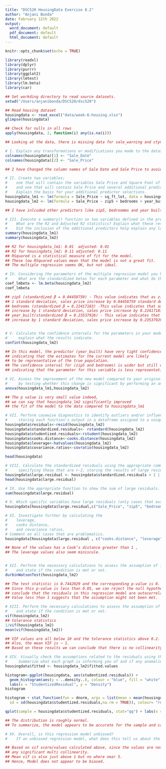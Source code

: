 ```yaml
---
title: "DSC520 HousingData Exercise 8.2"
author: "Anjani Bonda"
date: February 12th 2022
output:
  word_document: default
  pdf_document: default
  html_document: default
---
```



```r
knitr::opts_chunk$set(echo = TRUE)
```

```r
library(readxl)
library(dplyr)
library(purrr)
library(ggplot2)
library(lmtest)
library(lm.beta)
library(car)
```

```r
## Set workding directory to read source datasets.
setwd("/Users/anjanibonda/DSC520/dsc520")

## Read housing dataset
housingdata <- read_excel("data/week-6-housing.xlsx")
glimpse(housingdata)

## Check for nulls in all rows
apply(housingdata, 2, function(i) any(is.na(i)))

## Looking at the data, there is missing data for sale_warning and ctyname
```

```r
# I. Explain any transformations or modifications you made to the dataset 
colnames(housingdata)[1] <- "Sale_Date"
colnames(housingdata)[2] <- "Sale_Price"

## I have Changed the column names of Sale Date and Sale Price to avoid any possible issues.

# II. Create two variables;
#    one that will contain the variables Sale Price and Square Foot of Lot (same variables used from previous assignment on simple regression)
#    and one that will contain Sale Price and several additional predictors of your choice.
#    Explain the basis for your additional predictor selections.
housingdata_lm1 <- lm(formula = Sale_Price ~ sq_ft_lot, data = housingdata)
housingdata_lm2 <- lm(formula = Sale_Price ~ zip5 + bedrooms + year_built, data = housingdata)

## I have inlcuded other predictors like zip5, bedroomms and year built as those are often key factors in home price predictions.

# III. Execute a summary() function on two variables defined in the previous step to compare the model results. 
#    What are the R2 and Adjusted R2 statistics? Explain what these results tell you about the overall model.
#    Did the inclusion of the additional predictors help explain any large variations found in Sale Price?
summary(housingdata_lm1)
summary(housingdata_lm2)

## R2 for housingdata_lm1: 0.01  adjusted: 0.01
## R2 for housingdata_lm2: 0.11 adjusted: 0.11
## RSquared is a statistical measure of fit for the model.
## These low RSquared values mean that the model is not a great fit.
## The multiple regression seems OK, but not ideal.

# IV. Considering the parameters of the multiple regression model you have created,
#     What are the standardized betas for each parameter and what do the values indicate?
coef_lmbeta <- lm.beta(housingdata_lm2)
coef_lmbeta

## zip5 (standardized β = 0.04458759) - This value indicates that as zip code increase by
## 1 standard deviation, sales price increase by 0.04458759 standard deviation.
## bedrooms (standardized β = 0.22417183) -This value indicates that as bedrooms
## increase by 1 standard deviation, sales price increase by 0.22417183 standard deviation.
## year_built(standardized β = 0.23537926) - This value indicates that as year_# built
## increase by 1 standard deviation, sales price increase by 0.23537926 standard deviation.


# V. Calculate the confidence intervals for the parameters in your model and
#     explain what the results indicate.
confint(housingdata_lm2)

## In this model, the predictor (year_built) have very tight confidence intervals,
## indicating that the estimates for the current model are likely
## to be representative of the true population.
## The confidence interval for (zip5 and bedrooms) is wider but still does not cross zero,
## indicating that the parameter for this variable is less representative, but still significant.

# VI. Assess the improvement of the new model compared to your original model (simple regression model) ----
#     by testing whether this change is significant by performing an analysis of variance.
anova(housingdata_lm1,housingdata_lm2)

## The p value is very small value indeed,
## we can say that housingdata_lm2 significantly improved
## the fit of the model to the data compared to housingdata_lm1

# VII. Perform casewise diagnostics to identify outliers and/or influential cases,
#     storing each function's output in a dataframe assigned to a unique variable name.
housingdata$residuals<-resid(housingdata_lm2)
housingdata$standardized.residuals<- rstandard(housingdata_lm2)
housingdata$studentized.residuals<-rstudent(housingdata_lm2)
housingdata$cooks.distance<-cooks.distance(housingdata_lm2)
housingdata$leverage<-hatvalues(housingdata_lm2)
housingdata$covariance.ratios<-covratio(housingdata_lm2)

head(housingdata)

# VIII. Calculate the standardized residuals using the appropriate command,
#     specifying those that are +-2, storing the results of large residuals in a variable you create.
housingdata$large.residual <- housingdata$standardized.residuals > 2 | housingdata$standardized.residuals < -2
head(housingdata$large.residual)

# IX. Use the appropriate function to show the sum of large residuals.
sum(housingdata$large.residual)

# X. Which specific variables have large residuals (only cases that evaluate as TRUE)?
housingdata[housingdata$large.residual,c("Sale_Price", "zip5", "bedrooms", "year_built","standardized.residuals")]

# XI. Investigate further by calculating the
#    leverage,
#    cooks distance,
#    and covariance ratios.
# Comment on all cases that are problematics.
housingdata[housingdata$large.residual , c("cooks.distance", "leverage", "covariance.ratios")]

## None of the values has a Cook’s distance greater than 1 ,
## The leverage values also seem miniscule.


# XII. Perform the necessary calculations to assess the assumption of independence
#    and state if the condition is met or not.
durbinWatsonTest(housingdata_lm2)

## The test statistic is 0.7442029 and the corresponding p-value is 0. 
## Since this p-value is less than 0.05, we can reject the null hypothesis and 
## conclude that the residuals in this regression model are autocorrelated. 
## Value less than 1 suggests that the assumption might not been met.

# XIII. Perform the necessary calculations to assess the assumption of no multicollinearity
#    and state if the condition is met or not.
vif(housingdata_lm2)
## tolerance statistics
1/vif(housingdata_lm2)
mean(vif(housingdata_lm2))

## VIF values are all below 10 and the tolerance statistics above 0.2. 
## Also, the mean VIF is ~ 1.
## Based on these results we can conclude that there is no collinearity in data.

# XIV. Visually check the assumptions related to the residuals using the plot() and hist() functions.
#     Summarize what each graph is informing you of and if any anomalies are present.
housingdata$fitted <- housingdata_lm2$fitted.values

histogram<-ggplot(housingdata, aes(studentized.residuals)) + 
  geom_histogram(aes(y = ..density..), colour = "blue", fill = "white") + 
  labs(x = "StudentizedResidual", y = "Density")
histogram

histogram + stat_function(fun = dnorm, args = list(mean = mean(housingdata$studentized.residuals, na.rm = TRUE), 
  sd = sd(housingdata$studentized.residuals,na.rm = TRUE)), colour= "red", size = 1)

qplot(sample = housingdata$studentized.residuals, stat="qq") + labs(x ="Theoretical Values", y = "Observed Values")

## The distribution is roughly normal.
## To summarize, the model appears to be accurate for the sample and can be generalized to the population.

# XV. Overall, is this regression model unbiased?
#    If an unbiased regression model, what does this tell us about the sample vs. the entire population model?

## Based on vif score/values calculated above, since the values are not close to 5, the predictors doesn't have 
## any significant multi collinearity.
## Mean vif is also just above 1 but no where near 5.
## Hence, Model does not appear to be biased.
```
